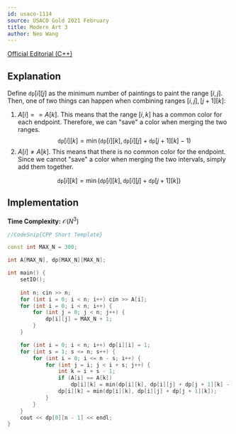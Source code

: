 ```yaml
---
id: usaco-1114
source: USACO Gold 2021 February
title: Modern Art 3
author: Neo Wang
---
```


[Official Editorial (C++)](http://www.usaco.org/current/data/sol_prob2_gold_feb21.html)

## Explanation

Define $\texttt{dp}[i][j]$ as the minimum number of paintings to paint the range
$[i, j]$. Then, one of two things can happen when combining ranges
$[i, j], [j + 1][k]$:

1. $A[i] == A[k]$. This means that the range $[i, k]$ has a common color for each
   endpoint. Therefore, we can "save" a color when merging the two ranges.
   $$
   \texttt{dp}[i][k] = \min(\texttt{dp}[i][k], \texttt{dp}[i][j] + \texttt{dp}[j + 1][k] - 1)
   $$
2. $A[i] \neq A[k]$. This means that there is no common color for the endpoint.
   Since we cannot "save" a color when merging the two intervals, simply add
   them together.

$$
\texttt{dp}[i][k] = \min(\texttt{dp}[i][k], \texttt{dp}[i][j] + \texttt{dp}[j+1][k])
$$

## Implementation

**Time Complexity:** $\mathcal{O}(N^3)$

<LanguageSection>

<CPPSection>

```cpp
//CodeSnip{CPP Short Template}

const int MAX_N = 300;

int A[MAX_N], dp[MAX_N][MAX_N];

int main() {
	setIO();
	
	int n; cin >> n;
	for (int i = 0; i < n; i++) cin >> A[i];
	for (int i = 0; i < n; i++) {
		for (int j = 0; j < n; j++) {
			dp[i][j] = MAX_N + 1;
		}
	}

	for (int i = 0; i < n; i++) dp[i][i] = 1;
	for (int s = 1; s <= n; s++) {
		for (int i = 0; i <= n - s; i++) {
			for (int j = i; j < i + s; j++) {
				int k = i + s - 1;
				if (A[i] == A[k])
					dp[i][k] = min(dp[i][k], dp[i][j] + dp[j + 1][k] - 1);
				dp[i][k] = min(dp[i][k], dp[i][j] + dp[j + 1][k]);
			}
		}
	}
	cout << dp[0][n - 1] << endl;
}
```

</CPPSection>

</LanguageSection>

